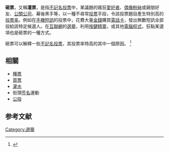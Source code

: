 '''砸票'''，又稱'''灌票'''，是指[[不記名投票|不記名投票]]中，某議題的瘋狂[[愛好者|愛好者]]、[[偶像|偶像]][[粉絲|粉絲]]或親朋好友、[[公關|公關]][[公司|公司]]、幕後黑手等，以一種不尋常[[投票|投票]]手段，令該投票題目產生特別高的[[投票率|投票率]]。例如在[[手機|手機]][[短訊|短訊]]的投票中，花費大量[[金錢|金錢]]購買[[電話卡|電話卡]]，發出無數短訊全部投給該特定候選人。在[[互聯網|互聯網]]的[[選舉|選舉]]，利用[[按鍵精靈|按鍵精靈]]，或其他[[電腦程式|電腦程式]]，狂點某選項也是砸票的一種方式。

砸票可以解釋一些[[不記名投票|不記名投票]]，其投票率特高的其中一個原因。 <ref>{{cite news|url=http://news.xinhuanet.com/audio/2006-08/30/content_5024890.htm|title= 超女张美娜母亲爆砸票内幕:家有超女是场浩劫|publisher=新華網|date=2006-08-30}}</ref>

==相關==
* [[種票|種票]]
* [[買票|買票]]
* [[灌水|灌水]]
* 街頭[[签名|签名]]運動
* [[公投|公投]]

==参考文献==
<div class="references-small">
<references />
</div>

[[Category:選舉|Category:選舉]]
